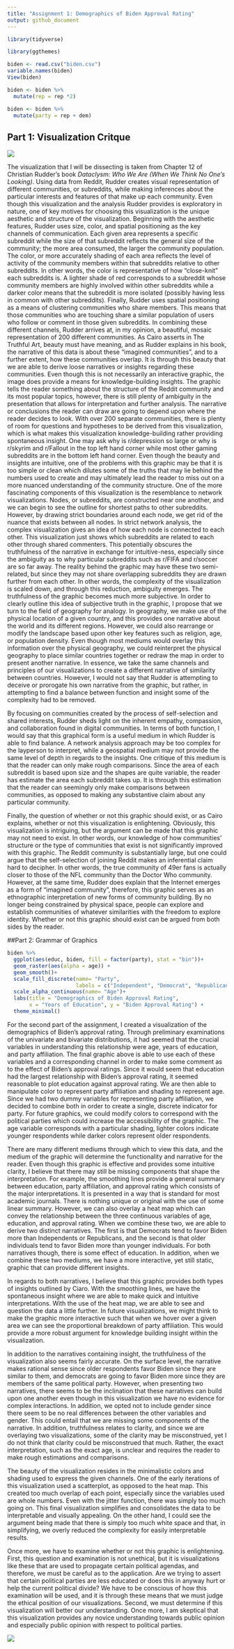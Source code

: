 ```yaml
---
title: "Assignment 1: Demographics of Biden Approval Rating"
output: github_document
---
```


```r
library(tidyverse)
```
```r
library(ggthemes)
```
```r
biden <- read.csv("biden.csv")
variable.names(biden)
View(biden)
```
```r
biden <- biden %>%
  mutate(rep = rep *2)

biden <- biden %>%
  mutate(party = rep + dem)
```

## Part 1: Visualization Critque

![](Pt 1 Viz.jpg)

The visualization that I will be dissecting is taken from Chapter 12 of Christian Rudder’s book *Dataclysm: Who We Are (When We Think No One’s Looking)*. Using data from Reddit, Rudder creates visual representation of different communities, or subreddits, while making inferences about the particular interests and features of that make up each community. Even though this visualization and the analysis Rudder provides is exploratory in nature, one of key motives for choosing this visualization is the unique aesthetic and structure of the visualization.
	Beginning with the aesthetic features, Rudder uses size, color, and spatial positioning as the key channels of communication. Each given area represents a specific subreddit while the size of that subreddit reflects the general size of the community; the more area consumed, the larger the community population. The color, or more accurately shading of each area reflects the level of activity of the community members within that subreddits relative to other subreddits. In other words, the color is representative of how “close-knit” each subreddits is. A lighter shade of red corresponds to a subreddit whose community members are highly involved within other subreddits while a darker color means that the subreddit is more isolated (possibly having less in common with other subreddits). Finally, Rudder uses spatial positioning as a means of clustering communities who share members. This means that those communities who are touching share a similar population of users who follow or comment in those given subreddits. In combining these different channels, Rudder arrives at, in my opinion, a beautiful, mosaic representation of 200 different communities.  As Cairo asserts in The Truthful Art, beauty must have meaning, and as Rudder explains in his book, the narrative of this data is about these “imagined communities”, and to a further extent, how these communities overlap. It is through this beauty that we are able to derive loose narratives or insights regarding these communities. 
	Even though this is not necessarily an interactive graphic, the image does provide a means for knowledge-building insights. The graphic tells the reader something about the structure of the Reddit community and its most popular topics, however, there is still plenty of ambiguity in the presentation that allows for interpretation and further analysis. The narrative or conclusions the reader can draw are going to depend upon where the reader decides to look. With over 200 separate communities, there is plenty of room for questions and hypotheses to be derived from this visualization, which is what makes this visualization knowledge-building rather providing spontaneous insight. One may ask why is r/depression so large or why is r/skyrim and r/Fallout in the top left hand corner while most other gaming subreddits are in the bottom left hand corner. Even though the beauty and insights are intuitive, one of the problems with this graphic may be that it is too simple or clean which dilutes some of the truths that may lie behind the numbers used to create and may ultimately lead the reader to miss out on a more nuanced understanding of the community structure.
	One of the more fascinating components of this visualization is the resemblance to network visualizations. Nodes, or subreddits, are constructed near one another, and we can begin to see the outline for shortest paths to other subreddits. However, by drawing strict boundaries around each node, we get rid of the nuance that exists between all nodes. In strict network analysis, the complex visualization gives an idea of how each node is connected to each other. This visualization just shows which subreddits are related to each other through shared commenters. This potentially obscures the truthfulness of the narrative in exchange for intuitive-ness, especially since the ambiguity as to why particular subreddits such as r/FIFA and r/soccer are so far away. The reality behind the graphic may have these two semi-related, but since they may not share overlapping subreddits they are drawn further from each other. In other words, the complexity of the visualization is scaled down, and through this reduction,  ambiguity emerges. The truthfulness of the graphic becomes much more subjective. In order to clearly outline this idea of subjective truth in the graphic, I propose that we turn to the field of geography for analogy. In geography, we make use of the physical location of a given country, and this provides one narrative about the world and its different regions. However, we could also rearrange or modify the landscape based upon other key features such as religion, age, or population density. Even though most mediums would overlay this information over the physical geography, we could reinterpret the physical geography to place similar countries together or redraw the map in order to present another narrative. In essence, we take the same channels and principles of our visualizations to create a different narrative of similarity between countries.  However, I would not say that Rudder is attempting to deceive or prorogate his own narrative from the graphic, but rather, in attempting to find a balance between function and insight some of the complexity had to be removed. 
	
By focusing on communities created by the process of self-selection and shared interests, Rudder sheds light on the inherent empathy, compassion, and collaboration found in digital communities. In terms of both function, I would say that this graphical form is a useful medium in which Rudder is able to find balance. A network analysis approach may be too complex for the layperson to interpret, while a geospatial medium may not provide the same level of depth in regards to the insights. One critique of this medium is that the reader can only make rough comparisons. Since the area of each subreddit is based upon size and the shapes are quite variable, the reader has estimate the area each subreddit takes up. It is through this estimation that the reader can seemingly only make comparisons between communities, as opposed to making any substantive claim about any particular community. 

Finally, the question of whether or not this graphic should exist, or as Cairo explains, whether or not this visualization is enlightening. Obviously, this visualization is intriguing, but the argument can be made that this graphic may not need to exist. In other words, our knowledge of how communities’ structure or the type of communities that exist is not significantly improved with this graphic.  The Reddit community is substantially large, but one could argue that the self-selection of joining Reddit makes an inferential claim hard to decipher. In other words, the true community of 49er fans is actually closer to those of the NFL community than the Doctor Who community.  However, at the same time, Rudder does explain that the Internet emerges as a form of “imagined community”, therefore, this graphic serves as an ethnographic interpretation of new forms of community building. By no longer being constrained by physical space, people can explore and establish communities of whatever similarities with the freedom to explore identity. Whether or not this graphic should exist can be argued from both sides by the reader. 

##Part 2: Grammar of Graphics

```r
biden %>%
  ggplot(aes(educ, biden, fill = factor(party), stat = "bin"))+
  geom_raster(aes(alpha = age)) +
  geom_smooth()+
  scale_fill_discrete(name= "Party",
                      labels = c("Independent", "Democrat", "Republican"))+
  scale_alpha_continuous(name= "Age")+
  labs(title = "Demographics of Biden Approval Rating",
       x = "Years of Education", y = "Biden Approval Rating") +
  theme_minimal()
```

For the second part of the assignment, I created a visualization of the demographics of Biden’s approval rating. Through preliminary examinations of the univariate and bivariate distributions, it had seemed that the crucial variables in understanding this relationship were age, years of education, and party affiliation. The final graphic above is able to use each of these variables and a corresponding channel in order to make some comment as to the effect of Biden’s approval ratings. Since it would seem that education had the largest relationship with Biden’s approval rating, it seemed reasonable to plot education against approval rating. We are then able to manipulate color to represent party affiliation and shading to represent age. Since we had two dummy variables for representing party affiliation, we decided to combine both in order to create a single, discrete indicator for party. For future graphics, we could modify colors to correspond with the political parties which could increase the accessibility of the graphic. The age variable corresponds with a particular shading, lighter colors indicate younger respondents while darker colors represent older respondents. 

There are many different mediums through which to view this data, and the medium of the graphic will determine the functionality and narrative for the reader. Even though this graphic is effective and provides some intuitive clarity, I believe that there may still be missing components that shape the interpretation. For example, the smoothing lines provide a general summary between education, party affiliation, and approval rating which consists of the major interpretations. It is presented in a way that is standard for most academic journals. There is nothing unique or original with the use of some linear summary. However, we can also overlay a heat map which can convey the relationship between the three continuous variables of age, education, and approval rating. When we combine these two, we are able to derive two distinct narratives. The first is that Democrats tend to favor Biden more than Independents or Republicans, and the second is that older individuals tend to favor Biden more than younger individuals. For both narratives though, there is some effect of education. In addition, when we combine these two mediums, we have a more interactive, yet still static, graphic that can provide different insights.

In regards to both narratives, I believe that this graphic provides both types of insights outlined by Ciaro. With the smoothing lines, we have the spontaneous insight where we are able to make quick and intuitive interpretations. With the use of the heat map, we are able to see and question the data a little further. In future visualizations, we might think to make the graphic more interactive such that when we hover over a given area we can see the proportional breakdown of party affiliation. This would provide a more robust argument for knowledge building insight within the visualization. 

In addition to the narratives containing insight, the truthfulness of the visualization also seems fairly accurate. On the surface level, the narrative makes rational sense since older respondents favor Biden since they are similar to them, and democrats are going to favor Biden more since they are members of the same political party. However, when presenting two narratives, there seems to be the inclination that these narratives can build upon one another even though in this visualization we have no evidence for complex interactions. In addition, we opted not to include gender since there seem to be no real differences between the other variables and gender. This could entail that we are missing some components of the narrative. In addition, truthfulness relates to clarity, and since we are overlaying two visualizations, some of the clarity may be misconstrued, yet I do not think that clarity could be misconstrued that much. Rather, the exact interpretation, such as the exact age, is unclear and requires the reader to make rough estimations and comparisons.

The beauty of the visualization resides in the minimalistic colors and shading used to express the given channels. One of the early iterations of this visualization used a scatterplot, as opposed to the heat map. This created too much overlap of each point, especially since the variables used are whole numbers. Even with the jitter function, there was simply too much going on. This final visualization simplifies and consolidates the data to be interpretable and visually appealing.  On the other hand, I could see the argument being made that there is simply too much white space and that, in simplifying, we overly reduced the complexity for easily interpretable results.

Once more, we have to examine whether or not this graphic is enlightening. First, this question and examination is not unethical, but it is visualizations like these that are used to propagate certain political agendas, and therefore, we must be careful as to the application. Are we trying to assert that certain political parties are less educated or does this in anyway hurt or help the current political divide?  We have to be conscious of how this examination will be used, and it is through these means that we must judge the ethical position of our visualizations. Second, we must determine if this visualization will better our understanding. Once more, I am skeptical that this visualization provides any novice understanding towards public opinion and especially public opinion with respect to political parties.   

![](Viz.jpeg)